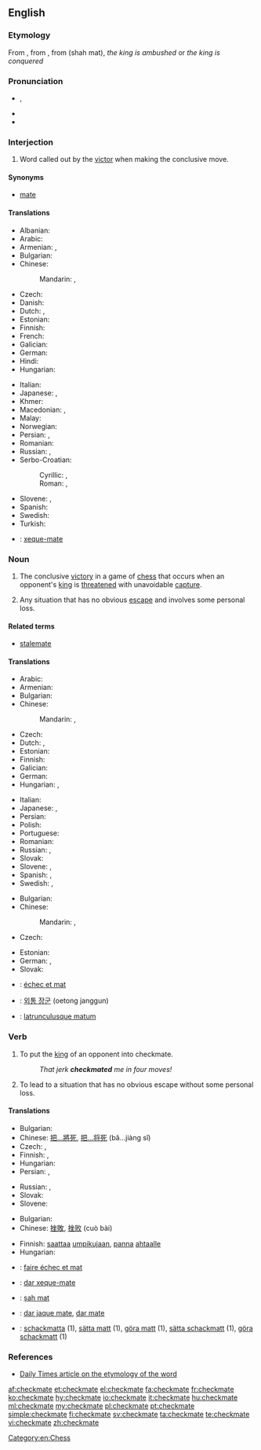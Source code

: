 ==English==

===Etymology===
From {{etyl|enm|en}} {{term|chekmat||lang=enm}}, from {{etyl|fro|en}} {{term|eschec mat|lang=fro}}, from {{etyl|fa|en}} {{fa-Arab|[[شاه مات]]}} (shah mat), ''the king is ambushed'' or ''the king is conquered''

===Pronunciation===
* {{IPA|/ˈʧɛkmeɪt/}}, {{X-SAMPA|/"tSEkmeIt/}}
* {{audio|En-us-checkmate.ogg|Audio (US)}}
* {{rhymes|eɪt}}

===Interjection===
{{en-interj}}

# {{chess}} Word called out by the [[victor]] when making the conclusive move.

====Synonyms====
* {{sense|chess}} [[mate#Interjection|mate]]

====Translations====
{{trans-top|said when making the conclusive move in chess}}
* Albanian: {{t-|sq|shah mat}}
* Arabic: {{t-|ar|مات|m|tr=maat|sc=Arab}}
* Armenian: {{t-|hy|շախ և մատ|tr=šax ev mat}},  {{t-|hy|մատ|tr=mat}}
* Bulgarian: {{t-|bg|мат}}
* Chinese:
*: Mandarin: {{t|zh|將死|sc=Hani}}, {{t|zh|将死|tr=jiāngsǐ|sc=Hani}}
* Czech: {{t+|cs|mat}}
* Danish: {{t-|da|skakmat|c}}
* Dutch: {{t+|nl|schaakmat}},  {{t+|nl|mat}}
* Estonian: {{t-|et|šahh ja matt}}
* Finnish: {{t-|fi|shakki ja matti}}
* French: {{t+|fr|échec et mat}}
* Galician: {{t-|gl|xaque mate|xs=Galician}}
* German: {{t+|de|schachmatt}}
* Hindi: {{t-|hi|मात|tr=māt|sc=Deva}}
* Hungarian: {{t+|hu|sakk-matt}}
{{trans-mid}}
* Italian: {{t+|it|scacco matto}}
* Japanese: {{t-|ja|チェックメイト|tr=chekkumeito}}, {{t-|ja|詰み|tr=つみ, tsumi}}
* Khmer: {{t-|km|ស្លាប់ក្រឡា|tr=slap krɑlaa|sc=Khmr}}
* Macedonian: {{t-|mk|шах-мат|tr=šah-mat}},  {{t-|mk|мат|tr=mat}}
* Malay: {{t-|ms|mat}}
* Norwegian: {{t-|no|sjakkmatt}}
* Persian: {{t+|fa|شهمات|tr=šāhmāt|sc=fa-Arab}}, {{t-|fa|کیش و مات|sc=fa-Arab}}
* Romanian: {{t-|ro|șah mat}}
* Russian: {{t+|ru|мат|m|tr=mat}}, {{t-|ru|шах и мат|šax i mat}}
* Serbo-Croatian:
*: Cyrillic: {{t-|sh|шах-мат|sc=Cyrl}}, {{t-|sh|мат|sc=Cyrl}}
*: Roman: {{t-|sh|šah-mat}}, {{t-|sh|mat}}
* Slovene: {{t-|sl|šah mat}}, {{t-|sl|mat}}
* Spanish: {{t-|es|jaque mate}}
* Swedish: {{t+|sv|schackmatt}}
* Turkish: {{t+|tr|şah mat}}
{{trans-bottom}}

{{checktrans-top}}
* {{ttbc|pt}}: [[xeque-mate]] {{m}}
{{trans-bottom}}

===Noun===
{{wikipedia}}
{{en-noun}}

# The conclusive [[victory]] in a game of [[chess]] that occurs when an opponent's [[king]] is [[threaten]]ed with unavoidable [[capture]].
# {{figuratively|by extension}} Any situation that has no obvious [[escape]] and involves some personal loss.

====Related terms====
* [[stalemate]]

====Translations====
{{trans-top|conclusive victory in a game of chess}}
* Arabic: {{t-|ar|شاه مات|tr=šāh māt|sc=Arab}}
* Armenian: {{t-|hy|շախմատ|tr=shakhmat}}
* Bulgarian: {{t-|bg|мат|m}}
* Chinese:
*: Mandarin: {{t|zh|將死|sc=Hani}}, {{t|zh|将死|tr=jiāngsǐ|sc=Hani}}
* Czech: {{t+|cs|mat|m}}
* Dutch: {{t+|nl|schaakmat}}, {{t+|nl|mat}}
* Estonian: {{t-|et|matt}}
* Finnish: {{t+|fi|matti}}
* Galician: {{t-|gl|xaque mate|m|xs=Galician}}
* German: {{t+|de|Schachmatt|n}}
* Hungarian: {{t+|hu|sakk-matt}},  {{t-|hu|matt}}
{{trans-mid}}
* Italian: {{t+|it|scacco matto|m}}
* Japanese: {{t-|ja|詰み|tr=つみ, tsumi}}, {{t-|ja|チェックメイト|tr=chekkumeito}}
* Persian: {{t+|fa|شهمات|tr=shâhmât|sc=fa-Arab}}
* Polish: {{t+|pl|mat|m}}
* Portuguese: {{t+|pt|xeque-mate|m}}
* Romanian: {{t-|ro|șah-mat|n}}
* Russian: {{t-|ru|шах и мат|m|tr=šax i mat|sc=Cyrl}}, {{t+|ru|мат|m|tr=mat|sc=Cyrl}}
* Slovak: {{t-|sk|mat|m}}
* Slovene: {{t-|sl|šah mat|m}}, {{t-|sl|mat|m}}
* Spanish: {{t-|es|jaque mate|m}}, {{t+|es|mate|m}}
* Swedish: {{t+|sv|matt|c}}, {{t+|sv|schack matt|c}}
{{trans-bottom}}

{{trans-top|situation with no obvious escape that involves personal loss}}
* Bulgarian: {{t-|bg|мат|m}}
* Chinese:
*: Mandarin: {{t|zh|徹底失敗|sc=Hani}}, {{t|zh|彻底失败|tr=chè dǐ shī bài|sc=Hani}}
* Czech: {{t-|cs|matová situace|f}}
{{trans-mid}}
* Estonian: {{t-|et|lüüasaamine}}
* German: {{t+|de|Schachmatt|n}}, {{t+|de|Niederlage|f}}
* Slovak: {{t-|sk|matová situácia|f}}
{{trans-bottom}}

{{checktrans-top}}
* {{ttbc|fr}}: [[échec et mat]]
* {{ttbc|ko}}: [[외통 장군]] (oetong janggun)
{{trans-mid}}
* {{ttbc|la}}: [[latrunculusque matum]]
{{trans-bottom}}

===Verb===
{{en-verb|checkmat|ing}}

# {{transitive|chess}} To put the [[king]] of an opponent into checkmate.
#: ''That jerk '''checkmated''' me in four moves!''
# {{transitive|by extension}} To lead to a situation that has no obvious escape without some personal loss.

====Translations====
{{trans-top|to put an opponent into chessmate}}
* Bulgarian: {{t+|bg|матирам}}
* Chinese: [[把...將死]], [[把...将死]] (bǎ...jiàng sǐ)
* Czech: {{t-|cs|matovat}}, {{t-|cs|dát mat}}
* Finnish: {{t-|fi|matittaa}}, {{t-|fi|tehdä matti}}
* Hungarian: {{t-|hu|mattot ad}}
* Persian: {{t-|fa|شهمات کردن|tr=šahmāt kardan|sc=fa-Arab}}, {{t+|fa|مات کردن|tr=māt kardan|sc=fa-Arab}}
{{trans-mid}}
* Russian: {{t-|ru|ставить мат|tr=stávit’ mat|sc=Cyrl}} {{impf}}, {{t-|ru|поставить мат|tr=postávit’ mat|sc=Cyrl}} {{pf.}}
* Slovak: {{t-|sk|dať šach mat}}
* Slovene: {{t-|sl|matirati}}
{{trans-bottom}}

{{trans-top|to lead to a situation of no escape}}
* Bulgarian: {{t+|bg|матирам}}
* Chinese: [[挫敗]], [[挫败]] (cuò bài)
{{trans-mid}}
* Finnish: [[saattaa]] [[umpikuja|umpikujaan]], [[panna]] [[ahdas|ahtaalle]]
* Hungarian: {{t+|hu|sarokba szorít}}
{{trans-bottom}}

{{checktrans-top}}
* {{ttbc|fr}}: [[faire échec et mat]]
* {{ttbc|pt}}: [[dar xeque-mate]]
* {{ttbc|ro}}: [[șah mat]]
{{trans-mid}}
* {{ttbc|es}}: [[dar jaque mate]], [[dar mate]]
* {{ttbc|sv}}: [[schackmatta]] (1), [[sätta matt]] (1), [[göra matt]] (1), [[sätta schackmatt]] (1), [[göra schackmatt]] (1)
{{trans-bottom}}

===References===
* [http://www.dailytimes.com.pk/print.asp?page=story_23-2-2003_pg3_5&ndate=08/05/2004%204:10:21%20PM Daily Times article on the etymology of the word]

[[Category:en:Chess]]

[[af:checkmate]]
[[et:checkmate]]
[[el:checkmate]]
[[fa:checkmate]]
[[fr:checkmate]]
[[ko:checkmate]]
[[hy:checkmate]]
[[io:checkmate]]
[[it:checkmate]]
[[hu:checkmate]]
[[ml:checkmate]]
[[my:checkmate]]
[[pl:checkmate]]
[[pt:checkmate]]
[[simple:checkmate]]
[[fi:checkmate]]
[[sv:checkmate]]
[[ta:checkmate]]
[[te:checkmate]]
[[vi:checkmate]]
[[zh:checkmate]]